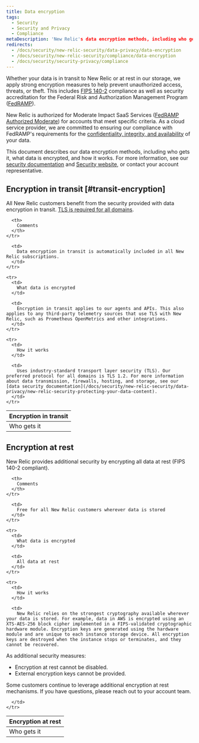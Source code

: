 ```yaml
---
title: Data encryption
tags:
  - Security
  - Security and Privacy
  - Compliance
metaDescription: 'New Relic's data encryption methods, including who gets it, what data is encrypted, and how it works with data at rest or in transit.'
redirects:
  - /docs/security/new-relic-security/data-privacy/data-encryption
  - /docs/security/new-relic-security/compliance/data-encryption
  - /docs/security/security-privacy/compliance
---
```


Whether your data is in transit to New Relic or at rest in our storage, we apply strong encryption measures to help prevent unauthorized access, threats, or theft. This includes [FIPS 140-2](https://csrc.nist.gov/publications/detail/fips/140/2/final) compliance as well as security accreditation for the Federal Risk and Authorization Management Program ([FedRAMP](https://www.fedramp.gov/)).

New Relic is authorized for Moderate Impact SaaS Services ([FedRAMP Authorized Moderate](https://marketplace.fedramp.gov/#/product/new-relic?sort=productName&productNameSearch=new%20relic)) for accounts that meet specific criteria. As a cloud service provider, we are committed to ensuring our compliance with FedRAMP's requirements for the [confidentiality, integrity, and availability](https://www.fedramp.gov/understanding-baselines-and-impact-levels/) of your data.

This document describes our data encryption methods, including who gets it, what data is encrypted, and how it works. For more information, see our [security documentation](/docs/security) and [Security website](https://newrelic.com/security), or contact your account representative.

## Encryption in transit [#transit-encryption]

All New Relic customers benefit from the security provided with data encryption in transit. [TLS is required for all domains](/docs/apm/new-relic-apm/getting-started/networks#tls).

<table>
  <thead>
    <tr>
      <th style={{ width: "200px" }}>
        Encryption in transit
      </th>

      <th>
        Comments
      </th>
    </tr>
  </thead>

  <tbody>
    <tr>
      <td>
        Who gets it
      </td>

      <td>
        Data encryption in transit is automatically included in all New Relic subscriptions.
      </td>
    </tr>

    <tr>
      <td>
        What data is encrypted
      </td>

      <td>
        Encryption in transit applies to our agents and APIs. This also applies to any third-party telemetry sources that use TLS with New Relic, such as Prometheus OpenMetrics and other integrations.
      </td>
    </tr>

    <tr>
      <td>
        How it works
      </td>

      <td>
        Uses industry-standard transport layer security (TLS). Our preferred protocol for all domains is TLS 1.2. For more information about data transmission, firewalls, hosting, and storage, see our [data security documentation](/docs/security/new-relic-security/data-privacy/new-relic-security-protecting-your-data-content).
      </td>
    </tr>
  </tbody>
</table>

## Encryption at rest

New Relic provides additional security by encrypting all data at rest (FIPS 140-2 compliant).  

<table>
  <thead>
    <tr>
      <th style={{ width: "200px" }}>
        Encryption at rest
      </th>

      <th>
        Comments
      </th>
    </tr>
  </thead>

  <tbody>
    <tr>
      <td>
        Who gets it
      </td>

      <td>
        Free for all New Relic customers wherever data is stored
      </td>
    </tr>

    <tr>
      <td>
        What data is encrypted
      </td>

      <td>
        All data at rest
      </td>
    </tr>

    <tr>
      <td>
        How it works
      </td>

      <td>
        New Relic relies on the strongest cryptography available wherever your data is stored. For example, data in AWS is encrypted using an XTS-AES-256 block cipher implemented in a FIPS-validated cryptographic hardware module. Encryption keys are generated using the hardware module and are unique to each instance storage device. All encryption keys are destroyed when the instance stops or terminates, and they cannot be recovered.
As additional security measures:
* Encryption at rest cannot be disabled.
* External encryption keys cannot be provided.

Some customers continue to leverage additional encryption at rest mechanisms. If you have questions, please reach out to your account team.

      </td>
    </tr>
  </tbody>
</table>

